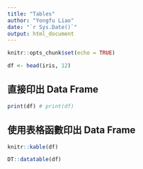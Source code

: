 ```yaml
---
title: "Tables"
author: "Yongfu Liao"
date: "`r Sys.Date()`"
output: html_document
---
```


```r
knitr::opts_chunk$set(echo = TRUE)
```


```r
df <- head(iris, 12)
```

## 直接印出 Data Frame

```r
print(df) # print(df)
```

## 使用表格函數印出 Data Frame

```r
knitr::kable(df)
```


```r
DT::datatable(df)
```

